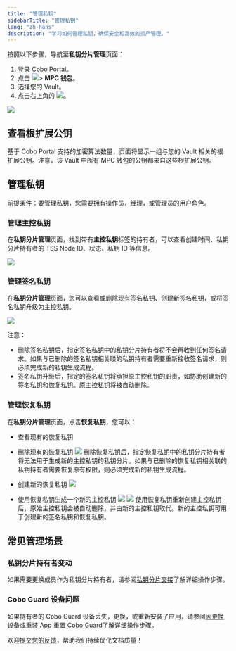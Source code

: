 ```yaml
---
title: "管理私钥"
sidebarTitle: "管理私钥"
lang: "zh-hans"
description: "学习如何管理私钥，确保安全和高效的资产管理。"
---
```


按照以下步骤，导航至**私钥分片管理**页面：

1. 登录 [Cobo Portal](https://portal.cobo.com/login)。
2. 点击 <img src="/cn/images/mpc-wallet/wallets-icon.svg" className="icon"></img>> **MPC 钱包**。
3. 选择您的 Vault。
4. 点击右上角的 <img src="/cn/images/mpc-wallet/manage-key-share-group.svg" className="icon"></img>。

<img src="/cn/images/mpc-wallet/manage-key-share-groups.png" className="screenshot_full_screen"/>


## 查看根扩展公钥
基于 Cobo Portal 支持的加密算法数量，页面将显示一组与您的 Vault 相关的根扩展公钥。注意，该 Vault 中所有 MPC 钱包的公钥都来自这些根扩展公钥。

## 管理私钥

<Note>前提条件：要管理私钥，您需要拥有操作员，经理，或管理员的[用户角色](/cn/portal/organization/roles-and-permissions)。</Note>

### 管理主控私钥
在**私钥分片管理**页面，找到带有**主控私钥**标签的持有者，可以查看创建时间、私钥分片持有者的 TSS Node ID、状态、私钥 ID 等信息。

<img src="/cn/images/mpc-wallet/manage-main-key.png" className="screenshot_modal"/>

### 管理签名私钥

在**私钥分片管理**页面，您可以查看或删除现有签名私钥、创建新签名私钥，或将签名私钥升级为主控私钥。

<img src="/cn/images/mpc-wallet/manage-signing-keys.png" className="screenshot_modal"/>

注意：
- 删除签名私钥后，指定签名私钥中的私钥分片持有者将不会再收到任何签名请求。如果与已删除的签名私钥相关联的私钥持有者需要重新接收签名请求，则必须完成新的私钥生成流程。
- 签名私钥升级后，指定的签名私钥将承担原主控私钥的职责，如协助创建新的签名私钥和恢复私钥。原主控私钥将被自动删除。

### 管理恢复私钥

在**私钥分片管理**页面，点击**恢复私钥**，您可以：
- 查看现有的恢复私钥
- 删除现有的恢复私钥
    <img src="/cn/images/mpc-wallet/delete-recovery-group.png" className="screenshot_modal"/>
    <Info>删除恢复私钥后，指定恢复私钥中的私钥分片持有者将无法用于生成新的主控私钥的私钥分片。如果与已删除的恢复私钥相关联的私钥持有者需要恢复原有权限，则必须完成新的私钥生成流程。</Info>

- 创建新的恢复私钥
    <img src="/cn/images/mpc-wallet/create-new-recovery-group.png" className="screenshot_modal"/>

- 使用恢复私钥生成一个新的主控私钥
    <img src="/cn/images/mpc-wallet/recover-main-group.png" className="screenshot_modal"/>
    <img src="/cn/images/mpc-wallet/recover-new-main-group-config.png" className="screenshot_modal"/>
    <Info>使用恢复私钥重新创建主控私钥后，原始主控私钥会被自动删除，并由新的主控私钥取代。新的主控私钥可用于创建新的签名私钥和恢复私钥。</Info>

## 常见管理场景

### 私钥分片持有者变动
如果需要更换成员作为私钥分片持有者，请参阅[私钥分片交接](/cn/portal/mpc-wallets/ocw/key-share-transfer)了解详细操作步骤。

### Cobo Guard 设备问题
如果持有者的 Cobo Guard 设备丢失，更换，或重新安装了应用，请参阅[因更换设备或重装 App 重置 Cobo Guard](/cn/guard/reset)了解详细操作步骤。

<Tip>欢迎[提交您的反馈](https://forms.zohopublic.com/cobo/form/DocumentFeedbackForm/formperma/QvLOhxJv1_JMsJ-1dleZ8Itb_7rzN-LtgvsDdxosoVI?referrername=manuals)，帮助我们持续优化文档质量！</Tip>
